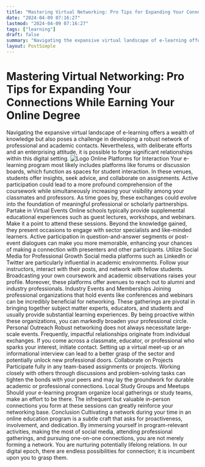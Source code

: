 ```yaml
---
title: "Mastering Virtual Networking: Pro Tips for Expanding Your Connections While Earning Your Online Degree"
date: "2024-04-09 07:16:27"
lastmod: "2024-04-09 07:16:27"
tags: ["learning"]
draft: false
summary: "Navigating the expansive virtual landscape of e-learning offers a wealth of knowledge but also poses a challenge in developing a robust network of professional and academic contacts. Nevertheless, with deliberate efforts and an enterprising attitude, it is possible to forge significant relationships within this digital setting."
layout: PostSimple
---
```

# Mastering Virtual Networking: Pro Tips for Expanding Your Connections While Earning Your Online Degree
Navigating the expansive virtual landscape of e-learning offers a wealth of knowledge but also poses a challenge in developing a robust network of professional and academic contacts. Nevertheless, with deliberate efforts and an enterprising attitude, it is possible to forge significant relationships within this digital setting.
<img alt="Logo" class="lazyImg" data-src="https://cdn.seniorsselection.com/src_image/21b1ad6a368196425ccf3f62f3299447.webp" src="/statics/image/loading.webp"/>
Online Platforms for Interaction
Your e-learning program most likely includes platforms like forums or discussion boards, which function as spaces for student interaction. In these venues, students offer insights, seek advice, and collaborate on assignments. Active participation could lead to a more profound comprehension of the coursework while simultaneously increasing your visibility among your classmates and professors. As time goes by, these exchanges could evolve into the foundation of meaningful professional or scholarly partnerships.
Partake in Virtual Events
Online schools typically provide supplemental educational experiences such as guest lectures, workshops, and webinars. Make it a point to attend these sessions. Beyond the knowledge gained, they present occasions to engage with sector specialists and like-minded learners. Active participation in question-and-answer segments or post-event dialogues can make you more memorable, enhancing your chances of making a connection with presenters and other participants.
Utilize Social Media for Professional Growth
Social media platforms such as LinkedIn or Twitter are particularly influential in academic environments. Follow your instructors, interact with their posts, and network with fellow students. Broadcasting your own coursework and academic observations raises your profile. Moreover, these platforms offer avenues to reach out to alumni and industry professionals.
Industry Events and Memberships
Joining professional organizations that hold events like conferences and webinars can be incredibly beneficial for networking. These gatherings are pivotal in bringing together subject matter experts, educators, and students and usually provide substantial learning experiences. By being proactive within these organizations, you can markedly broaden your professional circle.
Personal Outreach
Robust networking does not always necessitate large-scale events. Frequently, impactful relationships originate from individual exchanges. If you come across a classmate, educator, or professional who sparks your interest, initiate contact. Setting up a virtual meet-up or an informational interview can lead to a better grasp of the sector and potentially unlock new professional doors.
Collaborate on Projects
Participate fully in any team-based assignments or projects. Working closely with others through discussions and problem-solving tasks can tighten the bonds with your peers and may lay the groundwork for durable academic or professional connections.
Local Study Groups and Meetups
Should your e-learning program organize local gatherings or study teams, make an effort to be there. The infrequent but valuable in-person connections you form at these sessions can greatly reinforce your networking base.
Conclusion
Cultivating a network during your time in an online education program is a subtle craft that asks for proactiveness, involvement, and dedication. By immersing yourself in program-relevant activities, making the most of social media, attending professional gatherings, and pursuing one-on-one connections, you are not merely forming a network. You are nurturing potentially lifelong relations. In our digital epoch, there are endless possibilities for connection; it is incumbent upon you to grasp them.
        